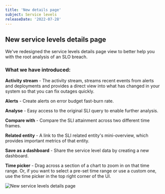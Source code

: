 ```yaml
---
title: 'New details page'
subject: Service levels
releaseDate: '2022-07-28'
---
```


## New service levels details page

We've redesigned the service levels details page view to better help you with the root analysis of an SLO breach.

### What we have introduced:

**Activity stream** - The activity stream, streams recent events from alerts and deployments and provides a direct view into what has changed in your system so that you can fix outages quickly.

**Alerts** - Create alerts on error budget fast-burn rate.

**Analyse** - Easy access to the original SLI query to enable further analysis.

**Compare with** - Compare the SLI attainment across two different time frames.

**Related entity** - A link to the SLI related entity's mini-overview, which provides important metrics of that entity.

**Save as a dashboard** - Share the service level data by creating a new dashboard.

**Time picker** - Drag across a section of a chart to zoom in on that time range. Or, if you want to select a pre-set time range or use a custom one, use the time picker in the top right corner of the UI.

<img
  title="New service levels details page"
  alt="New service levels details page"
  src="/images/slm-details-page.webp"
/>
